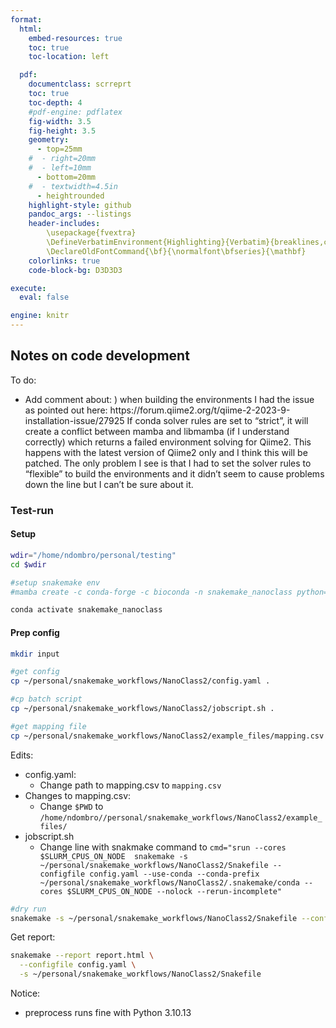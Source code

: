 ---
format:
  html:
    embed-resources: true
    toc: true
    toc-location: left

  pdf:
    documentclass: scrreprt
    toc: true
    toc-depth: 4
    #pdf-engine: pdflatex
    fig-width: 3.5
    fig-height: 3.5
    geometry:
      - top=25mm
    #  - right=20mm
    #  - left=10mm
      - bottom=20mm
    #  - textwidth=4.5in
      - heightrounded
    highlight-style: github
    pandoc_args: --listings
    header-includes:
        \usepackage{fvextra}
        \DefineVerbatimEnvironment{Highlighting}{Verbatim}{breaklines,commandchars=\\\{\}}
        \DeclareOldFontCommand{\bf}{\normalfont\bfseries}{\mathbf}
    colorlinks: true
    code-block-bg: D3D3D3

execute:
  eval: false

engine: knitr
---


## Notes on code development

To do:

- Add comment about: ) when building the environments I had the issue as pointed out here: https://forum.qiime2.org/t/qiime-2-2023-9-installation-issue/27925 If conda solver rules are set to "strict", it will create a conflict between mamba and libmamba (if I understand correctly) which returns a failed environment solving for Qiime2. This happens with the latest version of  Qiime2 only and I think this will be patched. The only problem I see is that I had to set the solver rules to "flexible" to build the environments and it didn't seem to cause problems down the line but I can't be sure about it.


### Test-run

#### Setup

```{bash}
wdir="/home/ndombro/personal/testing"
cd $wdir

#setup snakemake env
#mamba create -c conda-forge -c bioconda -n snakemake_nanoclass python=3.9.7 snakemake=6.8.0 tabulate=0.8

conda activate snakemake_nanoclass
```


#### Prep config

```{bash}
mkdir input

#get config 
cp ~/personal/snakemake_workflows/NanoClass2/config.yaml .

#cp batch script
cp ~/personal/snakemake_workflows/NanoClass2/jobscript.sh .

#get mapping file
cp ~/personal/snakemake_workflows/NanoClass2/example_files/mapping.csv .
```

Edits:

- config.yaml:
  - Change path to mapping.csv to `mapping.csv`
- Changes to mapping.csv:
  - Change `$PWD` to `/home/ndombro//personal/snakemake_workflows/NanoClass2/example_files/` 
- jobscript.sh
  - Change line with snakmake command to `cmd="srun --cores $SLURM_CPUS_ON_NODE  snakemake -s ~/personal/snakemake_workflows/NanoClass2/Snakefile --configfile config.yaml --use-conda --conda-prefix ~/personal/snakemake_workflows/NanoClass2/.snakemake/conda --cores $SLURM_CPUS_ON_NODE --nolock --rerun-incomplete"`


```{bash}
#dry run
snakemake -s ~/personal/snakemake_workflows/NanoClass2/Snakefile --configfile config.yaml --use-conda --conda-prefix ~/personal/snakemake_workflows/NanoClass2/.snakemake/conda --cores 1 --nolock --rerun-incomplete -np
```

Get report:

```{bash}
snakemake --report report.html \
  --configfile config.yaml \
  -s ~/personal/snakemake_workflows/NanoClass2/Snakefile
```


Notice:

- preprocess runs fine with Python 3.10.13